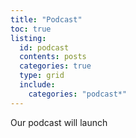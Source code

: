 ```yaml
---
title: "Podcast"
toc: true
listing:
  id: podcast
  contents: posts
  categories: true
  type: grid
  include:
    categories: "podcast*"
---
```


Our podcast will launch

:::{#podcast}
:::

